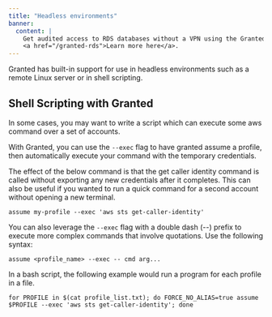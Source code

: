 ```yaml
---
title: "Headless environments"
banner:
  content: |
    Get audited access to RDS databases without a VPN using the Granted RDS Plugin.
    <a href="/granted-rds">Learn more here</a>.
---
```


Granted has built-in support for use in headless environments such as a remote Linux server or in shell scripting.

## Shell Scripting with Granted

In some cases, you may want to write a script which can execute some aws command over a set of accounts.

With Granted, you can use the `--exec` flag to have granted assume a profile, then automatically execute your command with the temporary credentials.

The effect of the below command is that the get caller identity command is called without exporting any new credentials after it completes. This can also be useful if you wanted to run a quick command for a second account without opening a new terminal.

`assume my-profile --exec 'aws sts get-caller-identity'`

You can also leverage the `--exec` flag with a double dash (--) prefix to execute more complex commands that involve quotations. Use the following syntax:

```
assume <profile_name> --exec -- cmd arg...
```

In a bash script, the following example would run a program for each profile in a file.

```
for PROFILE in $(cat profile_list.txt); do FORCE_NO_ALIAS=true assume $PROFILE --exec 'aws sts get-caller-identity'; done
```
